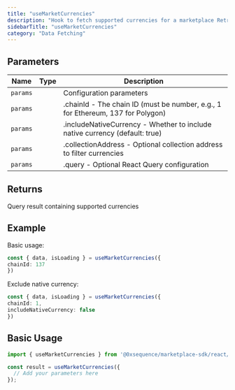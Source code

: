 ```yaml
---
title: "useMarketCurrencies"
description: "Hook to fetch supported currencies for a marketplace Retrieves the list of currencies supported by the marketplace for a specific chain. Can optionally filter to exclude native currency or filter by collection."
sidebarTitle: "useMarketCurrencies"
category: "Data Fetching"
---
```


## Parameters

| Name | Type | Description |
|------|------|-------------|
| `params` |  | Configuration parameters |
| `params` |  | .chainId - The chain ID (must be number, e.g., 1 for Ethereum, 137 for Polygon) |
| `params` |  | .includeNativeCurrency - Whether to include native currency (default: true) |
| `params` |  | .collectionAddress - Optional collection address to filter currencies |
| `params` |  | .query - Optional React Query configuration |

## Returns

Query result containing supported currencies

## Example

Basic usage:
```typescript
const { data, isLoading } = useMarketCurrencies({
chainId: 137
})
```

Exclude native currency:
```typescript
const { data, isLoading } = useMarketCurrencies({
chainId: 1,
includeNativeCurrency: false
})
```

## Basic Usage

```typescript
import { useMarketCurrencies } from '@0xsequence/marketplace-sdk/react/hooks';

const result = useMarketCurrencies({
  // Add your parameters here
});
```

